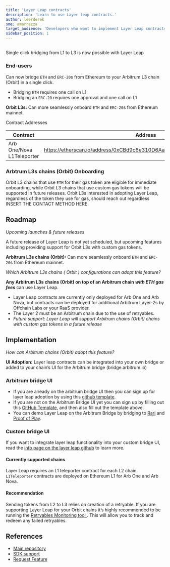 ```yaml
---
title: 'Layer Leap contracts'
description: 'Learn to use Layer leap contracts.'
author: leerderek
sme: amarrazza
target_audience: 'Developers who want to implement Layer Leap contracts on their Orbit chain'
sidebar_position: 1
---
```


##

Single click bridging from L1 to L3 is now possible with Layer Leap

### End-users

Can now bridge `ETH` and `ERC-20`s from Ethereum to your Arbitrum L3 chain (Orbit) in a single click.

- Bridging `ETH` requires one call on L1
- Bridging an `ERC-20` requires one approval and one call on L1

**Orbit L3s:** Can more seamlessly onboard `ETH` and `ERC-20`s from Ethereum mainnet.

Contract Addresses

| Contract                  | Address                                                                 |
| ------------------------- | ----------------------------------------------------------------------- |
| Arb One/Nova L1Teleporter | https://etherscan.io/address/0xCBd9c6e310D6AaDeF9F025f716284162F0158992 |

### Arbtrum L3s chains (Orbit) Onboarding

Orbit L3 chains that use `ETH` for their gas token are eligible for immediate onboarding, while Orbit L3 chains that use custom gas tokens will be supported in future releases. Orbit L3s interested in adopting Layer Leap, regardless of the token they use for gas, should reach out regardless INSERT THE CONTACT METHOD HERE.

## Roadmap

_Upcoming launches & future releases_

A future release of Layer Leap is not yet scheduled, but upcoming features including providing support for Orbit L3s with custom gas tokens.

**Arbitrum L3s chains (Orbit):** Can more seamlessly onboard `ETH` and `ERC-20`s from Ethereum mainnet.

_Which Arbitrum L3s chains ( Orbit ) configurations can adopt this feature?_

**Any Arbitrum L3s chains (Orbit) on top of an Arbitrum chain** **_with ETH gas fees_** can use Layer Leap.

- Layer Leap contracts are currently only deployed for Arb One and Arb Nova, but contracts can be deployed for additional Arbitrum Layer-2s by Offchain Labs or your RaaS provider.
- The Layer 2 must be an Arbitrum chain due to the use of retryables.
- _Future support: Layer Leap will support Arbitrum chains (Orbit) chains with custom gas tokens in a future release_

## Implementation

_How can Arbitrum chains (Orbit) adopt this feature?_

**UI Adoption:** Layer leap contracts can be integrated into your own bridge or added to your chain’s UI for the Arbitrum bridge (bridge.arbitrum.io)

### Arbitrum bridge UI

- If you are already on the arbitrum bridge UI then you can sign up for layer leap adoption by using this [github template](https://github.com/offchainlabs/arbitrum-token-bridge/issues/new?assignees=&labels=feat%2ctriage&projects=&template=add-layerleap-request.yml&title=%5bfeat%5d%3a+enable+layer+leap+for+%3corbit+chain%3e).
- If you are not on the Arbitrum Bridge UI yet you can sign up by filling out this [GitHub Template](https://github.com/OffchainLabs/arbitrum-token-bridge/issues/new?assignees=&labels=feat%2Ctriage&projects=&template=add-orbit-chain-request.yml&title=%5Bfeat%5D%3A+), and then also fill out the template above.
- You can demo Layer Leap on the Arbitrum Bridge by bridging to [Rari](https://bridge.arbitrum.io/?destinationChain=rari-mainnet&sourceChain=ethereum) and [Proof of Play](https://bridge.arbitrum.io/?destinationChain=pop-apex&sourceChain=ethereum).

### Custom bridge UI

If you want to integrate layer leap functionality into your custom bridge UI, read the [info page on the layer leap github](https://github.com/offchainlabs/l1-l3-teleport-contracts/blob/main/docs/info.md) to learn more.

#### Currently supported chains

Layer Leap requires an L1 teleporter contract for each L2 chain. `L1Teleporter` contracts are deployed on Ethereum L1 for Arb One and Arb Nova.

#### Recommendation

Sending tokens from L2 to L3 relies on creation of a retryable. If you are supporting Layer Leap for your Orbit chains it’s highly recommended to be running the [ Retryables Monitoring tool ](https://github.com/OffchainLabs/arb-retryables-monitoring). This will allow you to track and redeem any failed retryables.

## References

- [ Main repository ](https://github.com/OffchainLabs/l1-l3-teleport-contracts)
- [ SDK support ](https://www.npmjs.com/package/@arbitrum/sdk/v/3.5.1-teleporter.0)
- [ Request Feature ](https://github.com/OffchainLabs/arbitrum-token-bridge/issues/new?assignees=&labels=feat,triage&projects=&template=add-layerleap-request.yml&title=[feat])
